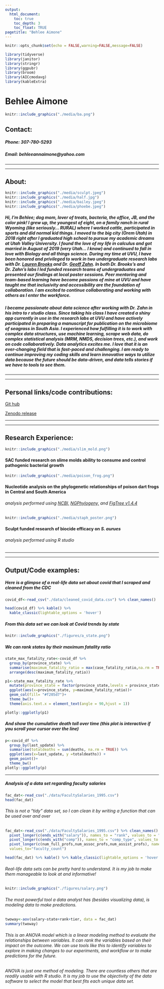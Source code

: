 ```yaml
---
output: 
  html_document:
    toc: true
    toc_depth: 3
    toc_float: TRUE
pagetitle: "Behlee Aimone"
---
```


```r
knitr::opts_chunk$set(echo = FALSE,warning=FALSE,message=FALSE)

library(tidyverse)
library(janitor)
library(stringr)
library(ggpubr)
library(broom)
library(AICcmodavg)
library(kableExtra)
```
# Behlee Aimone
```r
knitr::include_graphics("./media/ba.png")
```

## Contact: 

##### Phone: 307-780-5293
##### Email: behleeannaimone@yahoo.com

---

---

## About:

```r
knitr::include_graphics("./media/sculpt.jpeg")
knitr::include_graphics("./media/half.jpg")
knitr::include_graphics("./media/bailey.jpeg")
knitr::include_graphics("./media/phoebe.jpeg")
```

##### Hi, I'm Behlee; dog mom, lover of treats, bacteria, the office, JB, and the color pink! I grew up, the youngest of eight, on a family ranch in rural Wyoming (like seriously... RURAL) where I worked cattle, participated in sports and did normal kid things. I moved to the big city (Orem Utah) in 2018 right after I graduated high school to pursue my academic dreams at Utah Valley University. I found the love of my life in calculus and got married in August of 2019 (very Utah... I know) and continued to fall in love with Biology and all things science. During my time at UVU, I have been honored and privileged to work in two undergraduate research labs with Dr. [Lauren Brooks](https://www.uvu.edu/directory/employee/?id=NHdLS3JSbDE2NS9oZ29XR1k2cXlyUT09) and Dr. [Geoff Zahn](https://gzahn.github.io/). In both Dr. Brooks's and Dr. Zahn's labs I led funded research teams of undergraduates and presented our findings at local poster sessions. Peer mentoring and team-based learning have become passions of mine at UVU and have taught me that inclusivity and accessibility are the foundation of collaboration. I am excited to continue collaborating and working with others as I enter the workforce. 
##### I became passionate about data science after working with Dr. Zahn in his intro to r studio class. Since taking his class I have created a shiny app currently in use in the research labs at UVU and have actively participated in preparing a manuscript for publication on the microbiome of seagrass in South Asia. I experienced how fulfilling it is to work with complex data structures, use machine learning, scrape web data, do complex statistical analysis (MRM, NMDS, decision trees, etc.), and work on code collaboratively. Data analytics excites me. I love that it is an ever-changing field that is fast-paced and challenging. I am ready to continue improving my coding skills and learn innovative ways to utilize data because the future should be data-driven, and data tells stories if we have to tools to see them. 




---

---

## Personal links/code contributions:

[Git hub](https://github.com/aimoneb)

[Zenodo release](https://zenodo.org/record/7729694#.ZBT5-uzMKrM)

---

---

## Research Experience:

```r
knitr::include_graphics("./media/slim_mold.png")
```

#### SAC funded research on slime molds ability to consume and control pathogenic bacterial growth 

```r
knitr::include_graphics("./media/poison_frog.png")
```

#### Nucleotide analysis on the phylogenetic relationships of poison dart frogs in Central and South America
###### analysis performed using [NCBI,](https://www.ncbi.nlm.nih.gov/) [NGPhylogeny,](https://ngphylogeny.fr/) and [FigTree v1.4.4](https://github.com/rambaut/figtree)


```r
knitr::include_graphics("./media/staph_poster.png")
```

#### Sculpt funded research of biocide efficacy on <i> S. aurues </i>

###### analysis performed using R studio

---

---

## Output/Code examples: 
##### Here is a glimpse of a real-life data set about covid that I scraped and cleaned from the CDC
```r

covid_df<-read_csv("./data/cleaned_covid_data.csv") %>% clean_names()

head(covid_df) %>% kable() %>% 
  kable_classic(lightable_options = 'hover')
```
##### From this data set we can look at Covid trends by state
```r
knitr::include_graphics("./figures/a_state.png")
```

##### We can rank states by their maximum fatality ratio
```r
state_max_fatality_rate<-covid_df %>% 
  group_by(province_state) %>% 
  summarise(maximum_fatality_ratio = max(case_fatality_ratio,na.rm = TRUE)) %>% 
  arrange(desc(maximum_fatality_ratio))

p1<-state_max_fatality_rate %>% 
  mutate(province_state = factor(province_state,levels = province_state)) %>% 
  ggplot(aes(x=province_state, y=maximum_fatality_ratio))+
  geom_col(fill= "#f205d7")+
  theme_bw()+
  theme(axis.text.x = element_text(angle = 90,hjust = 1))

plotly::ggplotly(p1)
```

##### And show the cumulative death toll over time (this plot is interactive if you scroll your cursor over the line)
```r
p<-covid_df %>% 
  group_by(last_update) %>% 
  summarise(totaldeaths = sum(deaths, na.rm = TRUE)) %>% 
  ggplot(aes(x=last_update, y =totaldeaths)) + 
  geom_point()+
  theme_bw()
plotly::ggplotly(p)
```

---

##### Analysis of a data set regarding faculty salaries 

```r
fac_dat<-read_csv("./data/FacultySalaries_1995.csv")
head(fac_dat)
```

###### This is not a "tidy" data set, so I can clean it by writing a function that can be used over and over
```r
fac_dat<-read_csv("./data/FacultySalaries_1995.csv") %>% clean_names() %>% 
  pivot_longer(c(ends_with("salary")), names_to = "rank", values_to = "salary",names_prefix = "avg_")%>%
  pivot_longer(c(ends_with("comp")), names_to = "comp_type", values_to = "comp_amt") %>% 
  pivot_longer(c(num_full_profs,num_assoc_profs,num_assist_profs), names_to ="faculty_type",
  values_to="faculty_count")

head(fac_dat) %>% kable() %>% kable_classic(lightable_options = 'hover')

```




###### Real-life data sets can be pretty hard to understand. It is my job to make them manageable to look at and informative!
```r
knitr::include_graphics("./figures/salary.png")

```

###### The most powerful tool a data analyst has (besides visualizing data), is modeling data to make predictions.  

```r

twoway<-aov(salary~state+rank+tier, data = fac_dat)
summary(twoway)
```
###### This is an ANOVA model which is a linear modeling method to evaluate the relationships between variables. It can rank the variables based on their impact on the outcome. We can use tools like this to identify variables to explore in making changes to our experiments, and workflow or to make predictions for the future. 



###### ANOVA is just one method of modeling. There are countless others that are readily usable with R studio. It is my job to use the objectivity of the data software to select the model that best fits each unique data set. 




